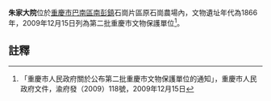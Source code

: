 {{msg:重慶市文物保護單位
|名稱 = 朱家大院
|編號 = 103
|圖片 = 
|級別 = 6
|分類 = 
|時代 = 1866年
|地点 = [[巴南區|巴南區]][[南彭鎮|南彭鎮]]石崗片區原石崗農場內
|坐標 = 
|登錄 = 2009年12月15日
}}
'''朱家大院'''位於[[重慶市|重慶市]][[巴南區|巴南區]][[南彭鎮|南彭鎮]]石崗片區原石崗農場內，文物遺址年代為1866年，2009年12月15日列為第二批重慶市文物保護單位<ref>「重慶市人民政府關於公布第二批重慶市文物保護單位的通知」，重慶市人民政府文件，渝府發（2009）118號，2009年12月15日</ref>。
== 註釋 ==
{{reflist}}
{{文物保護單位小作品}}